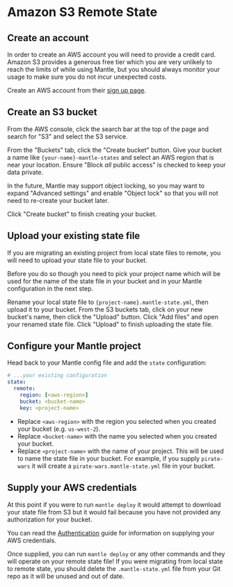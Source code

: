 # Amazon S3 Remote State

## Create an account

In order to create an AWS account you will need to provide a credit card. Amazon S3 provides a
generous free tier which you are very unlikely to reach the limits of while using Mantle, but you
should always monitor your usage to make sure you do not incur unexpected costs.

Create an AWS account from their [sign up page](https://aws.amazon.com/free/).

## Create an S3 bucket

From the AWS console, click the search bar at the top of the page and search for "S3" and select the
S3 service.

From the "Buckets" tab, click the "Create bucket" button. Give your bucket a name like
`{your-name}-mantle-states` and select an AWS region that is near your location. Ensure "Block _all_
public access" is checked to keep your data private.

In the future, Mantle may support object locking, so you may want to expand "Advanced settings" and
enable "Object lock" so that you will not need to re-create your bucket later.

Click "Create bucket" to finish creating your bucket.

## Upload your existing state file

If you are migrating an existing project from local state files to remote, you will need to upload
your state file to your bucket.

Before you do so though you need to pick your project name which will be used for the name of the
state file in your bucket and in your Mantle configuration in the next step.

Rename your local state file to `{project-name}.mantle-state.yml`, then upload it to your bucket.
From the S3 buckets tab, click on your new bucket's name, then click the "Upload" button. Click "Add
files" and open your renamed state file. Click "Upload" to finish uploading the state file.

## Configure your Mantle project

Head back to your Mantle config file and add the `state` configuration:

```yaml filename="mantle.yml"
# ...your existing configuration
state:
  remote:
    region: [<aws-region>]
    bucket: <bucket-name>
    key: <project-name>
```

- Replace `<aws-region>` with the region you selected when you created your bucket (e.g.
  `us-west-2`).
- Replace `<bucket-name>` with the name you selected when you created your bucket.
- Replace `<project-name>` with the name of your project. This will be used to name the state file
  in your bucket. For example, if you supply `pirate-wars` it will create a
  `pirate-wars.mantle-state.yml` file in your bucket.

## Supply your AWS credentials

At this point if you were to run `mantle deploy` it would attempt to download your state file from
S3 but it would fail because you have not provided any authorization for your bucket.

You can read the [Authentication](/authentication#remote-state-management) guide for
information on supplying your AWS credentials.

Once supplied, you can run `mantle deploy` or any other commands and they will operate on your
remote state file! If you were migrating from local state to remote state, you should delete the
`.mantle-state.yml` file from your Git repo as it will be unused and out of date.
